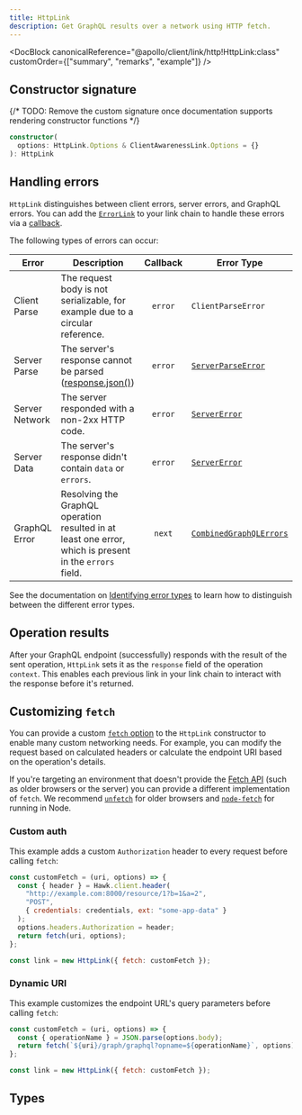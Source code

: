 ```yaml
---
title: HttpLink
description: Get GraphQL results over a network using HTTP fetch.
---
```


<DocBlock
  canonicalReference="@apollo/client/link/http!HttpLink:class"
  customOrder={["summary", "remarks", "example"]}
/>

## Constructor signature

{/* TODO: Remove the custom signature once documentation supports rendering constructor functions */}

```ts
constructor(
  options: HttpLink.Options & ClientAwarenessLink.Options = {}
): HttpLink
```

## Handling errors

`HttpLink` distinguishes between client errors, server errors, and GraphQL errors. You can add the [`ErrorLink`](./apollo-link-error) to your link chain to handle these errors via a [callback](./apollo-link-error#options).

The following types of errors can occur:

| Error          | Description                                                                                                            | Callback | Error Type                                                 |
| -------------- | ---------------------------------------------------------------------------------------------------------------------- | :------: | ---------------------------------------------------------- |
| Client Parse   | The request body is not serializable, for example due to a circular reference.                                         | `error`  | `ClientParseError`                                         |
| Server Parse   | The server's response cannot be parsed ([response.json()](https://developer.mozilla.org/en-US/docs/Web/API/Body/json)) | `error`  | [`ServerParseError`](../errors/ServerParseError)           |
| Server Network | The server responded with a non-2xx HTTP code.                                                                         | `error`  | [`ServerError`](../errors/ServerError)                     |
| Server Data    | The server's response didn't contain `data` or `errors`.                                                               | `error`  | [`ServerError`](../errors/ServerError)                     |
| GraphQL Error  | Resolving the GraphQL operation resulted in at least one error, which is present in the `errors` field.                |  `next`  | [`CombinedGraphQLErrors`](../errors/CombinedGraphQLErrors) |

See the documentation on [Identifying error types](../../data/error-handling#identifying-error-types) to learn how to distinguish between the different error types.

## Operation results

After your GraphQL endpoint (successfully) responds with the result of the sent operation, `HttpLink` sets it as the `response` field of the operation `context`. This enables each previous link in your link chain to interact with the response before it's returned.

## Customizing `fetch`

You can provide a custom [`fetch` option](#options-fetch) to the `HttpLink` constructor to enable many custom networking needs. For example, you can modify the request based on calculated headers or calculate the endpoint URI based on the operation's details.

If you're targeting an environment that doesn't provide the [Fetch API](https://developer.mozilla.org/en-US/docs/Web/API/Fetch_API/Using_Fetch) (such as older browsers or the server) you can provide a different implementation of `fetch`. We recommend [`unfetch`](https://github.com/developit/unfetch) for older browsers and [`node-fetch`](https://github.com/bitinn/node-fetch) for running in Node.

### Custom auth

This example adds a custom `Authorization` header to every request before calling `fetch`:

```js
const customFetch = (uri, options) => {
  const { header } = Hawk.client.header(
    "http://example.com:8000/resource/1?b=1&a=2",
    "POST",
    { credentials: credentials, ext: "some-app-data" }
  );
  options.headers.Authorization = header;
  return fetch(uri, options);
};

const link = new HttpLink({ fetch: customFetch });
```

### Dynamic URI

This example customizes the endpoint URL's query parameters before calling `fetch`:

```js
const customFetch = (uri, options) => {
  const { operationName } = JSON.parse(options.body);
  return fetch(`${uri}/graph/graphql?opname=${operationName}`, options);
};

const link = new HttpLink({ fetch: customFetch });
```

## Types

<InterfaceDetails
  canonicalReference="@apollo/client/link/http!HttpLink.Options:interface"
  headingLevel={3}
  displayName="HttpLink.Options"
/>

<InterfaceDetails
  canonicalReference="@apollo/client/link/http!HttpLink.ContextOptions:interface"
  headingLevel={3}
  displayName="HttpLink.ContextOptions"
/>

<InterfaceDetails
  canonicalReference="@apollo/client/link/http!HttpLink.HttpOptions:interface"
  headingLevel={3}
  displayName="HttpLink.HttpOptions"
/>

<InterfaceDetails
  canonicalReference="@apollo/client/link/client-awareness!ClientAwarenessLink.Options:interface"
  headingLevel={3}
  displayName="ClientAwarenessLink.Options"
/>
